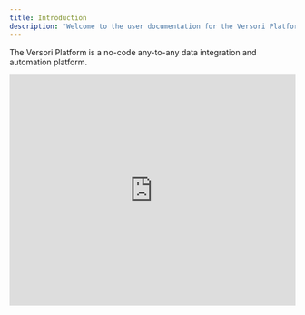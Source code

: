 ```yaml
---
title: Introduction
description: "Welcome to the user documentation for the Versori Platform"
---
```


The Versori Platform is a no-code any-to-any data integration and automation platform.

<iframe
  width="100%"
  height="407"
  src="https://www.youtube.com/embed/d7T1z3nxoD0"
  title="Welcome to Switchboard"
  frameborder="0"
  allow="accelerometer; autoplay; clipboard-write; encrypted-media; gyroscope; picture-in-picture; web-share"
  allowfullscreen
></iframe>
